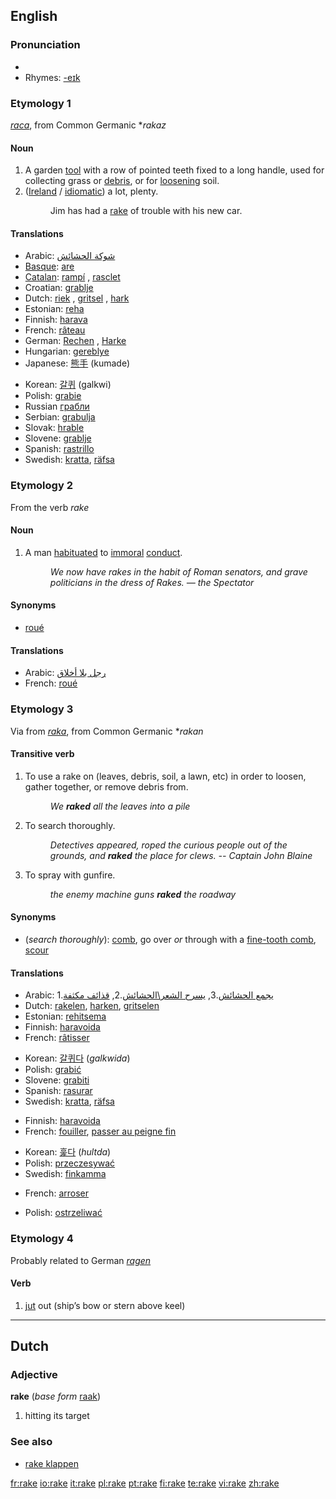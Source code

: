 {{wikipedia|dab=rake}}
==English==

===Pronunciation===
* {{audio|en-us-rake.ogg|Audio (US)}}
* Rhymes: [[Rhymes:English:-eɪk|-eɪk]]

===Etymology 1===
{{OE.}}  ''[[raca]]'', from Common Germanic *''rakaz''

====Noun====
{{en-noun}}

# A garden [[tool]] with a row of pointed teeth fixed to a long handle, used for collecting grass or [[debris]], or for [[loosen]]ing soil.
# ([[Ireland]] / [[idiomatic]]) a lot, plenty.
#: Jim has had a [[rake]] of trouble with his new car.

====Translations====
{{rfc-level|Translations at L3+ (AutoFormat would have corrected level of Translations)}}
{{top}}
* Arabic: [[شوكة الحشائش]]
* [[Basque]]: [[are]]
* [[Catalan]]: [[rampí]] {{m}}, [[rasclet]] {{m}}
* Croatian: [[grablje]] {{f|p}}
* Dutch: [[riek]] {{m}}, [[gritsel]] {{m}}, [[hark#Dutch|hark]] {{m}}
* Estonian: [[reha]]
* Finnish: [[harava]]
* French: [[râteau]] {{m}}
* German: [[Rechen]] {{m}}, [[Harke]] {{f}}
* Hungarian: [[gereblye]]
* Japanese: [[熊手]] (kumade)
{{mid}}
* Korean: [[갈퀴]] (galkwi)
* Polish: [[grabie]] {{p}}
* Russian [[грабли]]
* Serbian: [[grabulja]] {{f}}
* Slovak: [[hrable]]
* Slovene: [[grablje]] {{f|p}}
* Spanish: [[rastrillo]] {{m}}
* Swedish: [[kratta]], [[räfsa]]
{{bottom}}

===Etymology 2===
From the verb ''rake''

====Noun====
{{en-noun}}

# A man [[habituate]]d to [[immoral]] [[conduct]].
#: ''We now have rakes in the habit of Roman senators, and grave politicians in the dress of Rakes. &mdash; the Spectator''

====Synonyms====
* [[roué]]

====Translations====
{{top}}
* Arabic: [[رجل بلا أخلاق]]
* French: [[roué#French|roué]] {{m}}
{{mid}}
{{bottom}}

===Etymology 3===
Via {{ME.}} from {{ON.}} ''[[raka]]'', from Common Germanic *''rakan''

====Transitive verb====
{{en-verb|rak|ing}}

# To use a rake on (leaves, debris, soil, a lawn, etc) in order to loosen, gather together, or remove debris from.
#: ''We '''raked''' all the leaves into a pile''
# To search thoroughly.
#: ''Detectives appeared, roped the curious people out of the grounds, and '''raked''' the place for clews.  -- Captain John Blaine''
# To spray with gunfire.
#: ''the enemy machine guns '''raked''' the roadway''

====Synonyms====
* (''search thoroughly''): [[comb]], go over ''or'' through with a [[fine-tooth comb]], [[scour]]

====Translations====
{{trans-top|use a rake on}}
* Arabic: 1.[[يجمع الحشائش]].3, [[يسرح الشعر\الحشائش]].2, [[قذائف مكثفة]]
* Dutch: [[rakelen]], [[harken]], [[gritselen]]
* Estonian: [[rehitsema]]
* Finnish: [[haravoida]]
* French: [[râtisser]]
{{trans-mid}}
* Korean: [[갈퀴다]] (''galkwida'')
* Polish: [[grabić]]
* Slovene: [[grabiti]]
* Spanish: [[rasurar]]
* Swedish: [[kratta]], [[räfsa]]
{{trans-bottom}}

{{trans-top|search thoroughly}}
* Finnish: [[haravoida]]
* French: [[fouiller]], [[passer au peigne fin]]
{{trans-mid}}
* Korean: [[훑다]] (''hultda'')
* Polish: [[przeczesywać]]
* Swedish: [[finkamma]]
{{trans-bottom}}

{{trans-top|spray with gunfire}}
* French: [[arroser]]
{{trans-mid}}
* Polish: [[ostrzeliwać]]
{{trans-bottom}}

===Etymology 4===
Probably related to German ''[[ragen]]''

====Verb====
{{en-verb|rak|ing}}

# [[jut]] out (ship’s bow or stern above keel)

----

==Dutch==

===Adjective===
'''rake''' (''base form'' [[raak]])

# hitting its target

===See also===
* [[rake klappen]]

[[fr:rake]]
[[io:rake]]
[[it:rake]]
[[pl:rake]]
[[pt:rake]]
[[fi:rake]]
[[te:rake]]
[[vi:rake]]
[[zh:rake]]